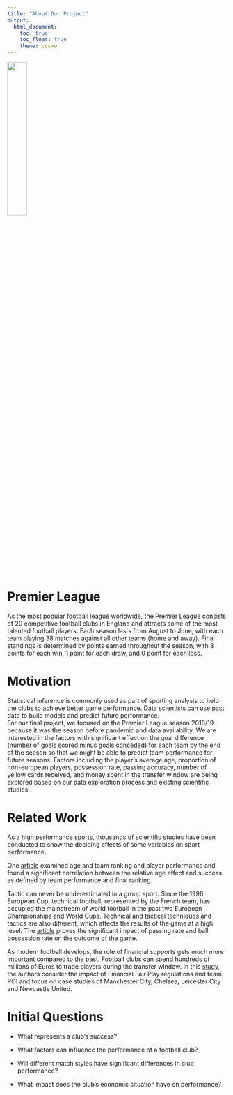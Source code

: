 ```yaml
---
title: "About Our Project"
output: 
  html_document:
    toc: true
    toc_float: true 
    theme: cosmo
---
```


![](pics/pl_logo.jpeg){align="right" width=30%}

# **Premier League** 

As the most popular football league worldwide, the Premier League consists of 20 competitive football clubs in England and attracts some of the most talented football players. Each season lasts from August to June, with each team playing 38 matches against all other teams (home and away). Final standings is determined by points earned throughout the season, with 3 points for each win, 1 point for each draw, and 0 point for each loss.

# **Motivation** 

Statistical inference is commonly used as part of sporting analysis to help the clubs to achieve better game performance. Data scientists can use past data to build models and predict future performance.     
For our final project, we focused on the Premier League season 2018/19 because it was the season before pandemic and data availability. We are interested in the factors with significant effect on the goal difference (number of goals scored minus goals conceded) for each team by the end of the season so that we might be able to predict team performance for future seasons. Factors including the player's average age, proportion of non-european players, possession rate, passing accuracy, number of yellow cards received, and money spent in the transfer window are being explored based on our data exploration process and existing scientific studies.  	

# **Related Work** 

As a high performance sports, thousands of scientific studies have been conducted to show the deciding effects of some variables on sport performance. 

One [article](https://pubmed.ncbi.nlm.nih.gov/21604225/) examined age and team ranking and player performance and found a significant correlation between the relative age effect and success as defined by team performance and final ranking. 

Tactic can never be underestimated in a group sport. Since the 1996 European Cup, technical football, represented by the French team, has occupied the mainstream of world football in the past two European Championships and World Cups. Technical and tactical techniques and tactics are also different, which affects the results of the game at a high level. The [article](https://www.researchgate.net/publication/315562890_Analysis_on_the_Effect_of_Attack_Skills_and_Tactics_on_Football_Matches_Scoring_Efficiency) proves the significant impact of passing rate and ball possession rate on the outcome of the game.

As modern football develops, the role of financial supports gets much more important compared to the past. Football clubs can spend hundreds of millions of Euros to trade players during the transfer window. In this [study](https://scholarcommons.sc.edu/cgi/viewcontent.cgi?article=1518&context=senior_theses), the authors consider the impact of Financial Fair Play regulations and team ROI and focus on case studies of Manchester City, Chelsea, Leicester City and Newcastle United. 

# **Initial Questions**

* What represents a club's success?

* What factors can influence the performance of a football club?

* Will different match styles have significant differences in club performance?

* What impact does the club's economic situation have on performance?
